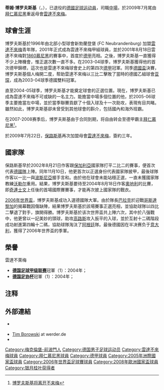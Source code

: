 {{noteTA
|G1=德甲
|T=zh-hans:蒂姆·博罗夫斯基;zh-hk:添·保路斯基;zh-tw:蒂姆·博羅夫斯基;
|1=zh-hans:蒂姆·博罗夫斯基;zh-hk:添·保路斯基;zh-tw:蒂姆·博羅夫斯基;
|2=zh-hans:博罗夫斯基;zh-hk:保路斯基;zh-tw:博羅夫斯基;
}}
{{Football player infobox
|          playername = 蒂姆·博罗夫斯基<br />''Tim Borowski''
|               image = [[File:Tim_Borowski_2007_kleiner.jpg|220px]]
|            fullname = 蒂姆·博罗夫斯基<br />Tim Borowski
|         dateofbirth = {{birth date and age|1980|5|2}} 
|         cityofbirth = [[新勃蘭登堡|新勃蘭登堡]]
|      countryofbirth = [[東德|東德]]
|              height = {{height|meters=1.94}}
|         currentclub = 
|            position = [[中場|中場]]
|          clubnumber = 
|          youthyears = 1996-1999
|          youthclubs = [[雲達不萊梅體育會|雲達不來梅]]
|               years = 1999-2000<br>2000-2008<br>2008-2009<br>2009-2012
|               clubs = [[雲達不萊梅體育會|雲達不來梅]]二隊<br>[[雲達不萊梅體育會|雲達不來梅]]<br />[[拜仁慕尼黑足球俱乐部|拜仁慕尼黑]]<br />[[雲達不萊梅體育會|雲達不來梅]]
|         caps(goals) = {{0}}56 (11)<br>169 (23)<br>{{0}}26 {{0}}(5)<br>{{0}}41 {{0}}(4)
|       nationalyears = 1999-2001<br>2002-2008<br>2002-2004
|        nationalteam = [[德國21歲以下國家足球隊|德國U21]]<br>[[德國國家足球隊|德國]]<br>[[德國國家足球乙隊|德國B隊]]
| nationalcaps(goals) = {{0}}15 {{0}}(0)<br>{{0}}33 {{0}}(2)<br>{{0|00}}5 {{0}}(0)
|            pcupdate = 2012年9月19日
|            ntupdate = 2011年8月3日 (三) 08:37 (UTC)
}}
'''蒂姆·博罗夫斯基'''（{{lang-de|'''Tim Borowski'''}}，{{bd|1980年|5月2日|catidx=Borowski, Tim}}），已退役的[[德國|德國]][[足球|足球]][[运动員|运动員]]，司職[[中場|中場]]，於2009年7月尾由[[拜仁慕尼黑足球俱乐部|拜仁慕尼黑]]重返母會[[雲達不萊梅體育會|雲達不來梅]]。

==球會生涯==
博罗夫斯基於1996年由北部小型球會新勃蘭登堡 (FC Neubrandenburg) 加盟[[不来梅沙洲体育俱乐部|雲達不來梅]]青年隊，2001年正式成為雲達不來梅甲組球員，並於2001年8月18日雲達不來梅對[[1860慕尼黑|1860慕尼黑]]的賽事中，首度於[[德國甲組足球聯賽|德甲]]亮相。之後，博罗夫斯基一直獲得不少上陣機會，惟正選次數一直不多。在2003-04球季，博罗夫斯基獲得他的首次德甲錦標，這次也是雲達不來梅球會史上的第四次[[德國甲組足球聯賽|德甲]]冠軍。同季[[德國盃|德國盃]]決賽，博罗夫斯基個人梅開二度，帮助雲達不來梅以三比二擊敗了當時的德國乙組球會[[亚琛足球俱乐部|亚琛]]，成為2003-04球季德國雙料冠軍。

直至2004-05球季，博罗夫斯基才能奠定球會的正選位置。現在，博罗夫斯基已成為雲達不來梅不可或缺的一名主力。能擔當中場多個位置的他，於2005-06球季主要擔當左中場，並於當季聯賽貢獻了十個入球及十一次助攻，表現有目共睹。雖然如此，博罗夫斯基卻未曾受到其他球會的斟介，包括國內和海外班霸。

在2007-2008赛季后，博罗夫斯基由于合同到期，将自由转会至德甲霸主[[拜仁慕尼黑足球俱乐部|拜仁慕尼黑]]<small><ref>[http://www.werder.de/english/news/meldung.php?id=1061 博罗夫斯基将离开不来梅]{{dead link|date=2018年4月 |bot=InternetArchiveBot |fix-attempted=yes }}</ref></small>。

於2009年7月22日，[[保路斯基|保路斯基]]再次加盟母會[[雲達不來梅|雲達不來梅]]，簽約三年。

==國家隊==
保路斯基早於2002年8月21日作客跟[[保加利亞國家足球隊|保加利亞]]國家隊打平二比二的賽事，便首次代表[[德國國家足球隊|德國隊]]上陣。同年11月10日，他更首次以正選身份代表國家隊披甲，最後球隊作客以一比一與[[波斯尼亞和黑塞哥維那國家足球隊|波斯尼亞]]握手言和。由於他在球會未能站穩正選，一直未獲國家隊教練[[鲁迪·沃勒尔|沃勒尔]]重用。結果，博罗夫斯基要待至2004年8月18日作客[[奥地利国家足球队|奧地利]]的比賽，即[[尤尔根·克林斯曼|奇連士文]]上任後的首場國際賽賽事，才能再次披上國家隊的戰衣。

[[2006年世界盃|2006年世界盃]]，博罗夫斯基成功入選德國隊大軍。由於隊長[[巴拉克|巴拉克]]於迎戰[[哥斯達黎加國家足球隊|哥斯達黎加]]的揭幕戰因傷缺陣，結果博罗夫斯基於該場賽事正選亮相，並協助球隊以四比二擊退了對手，旗開得勝。博罗夫斯基於该次世界盃共上陣六次，其中於八强戰中，他更曾以一記美妙的頭球，助攻[[米罗斯拉夫·克洛泽|高路斯]]攻入扳平的入球，並於互射十二碼階段成功射進第四輪十二碼，協助球隊淘汰了[[阿根廷国家足球队|阿根廷]]隊。最後德國因在半决赛负于[[意大利国家足球队|意大利]]，獲得了2006年世界盃的季軍。

==榮譽==
;雲達不萊梅
*'''[[德国足球甲级联赛|德国足球甲级联赛]]'''冠軍（1）：2004年；
*'''[[德国足协杯|德国足协杯]]'''冠軍（1）：2004年；

==注释==
{{reflist}}

==外部連結==
* {{Official website|http://www.timborowski.de/}} {{de icon}}
* [https://web.archive.org/web/20120309105436/http://www.werder.de/de/profis/team/spieler/5263.php Tim Borowski] at werder.de {{de icon}}
* {{Fussballdaten|borowskitim|蒂姆·博罗夫斯基}}

{{2006年世界杯足球赛德国参赛名单}}
{{2008年欧洲足球锦标赛德国参赛名单}} 

{{Authority control}}
{{DEFAULTSORT:Borowski, Tim}}
[[Category:梅克倫堡-前波門人|Category:梅克倫堡-前波門人]]
[[Category:德国男子足球运动员|Category:德国男子足球运动员]]
[[Category:雲達不來梅球員|Category:雲達不來梅球員]]
[[Category:拜仁慕尼黑球員|Category:拜仁慕尼黑球員]]
[[Category:德甲球員|Category:德甲球員]]
[[Category:2005年洲際國家盃球員|Category:2005年洲際國家盃球員]]
[[Category:2006年世界盃足球賽球員|Category:2006年世界盃足球賽球員]]
[[Category:2008年歐洲國家盃球員|Category:2008年歐洲國家盃球員]]
[[Category:银月桂叶获得者|Category:银月桂叶获得者]]